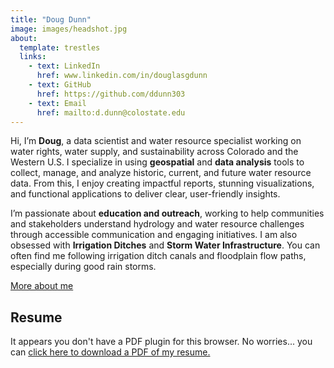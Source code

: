 ```yaml
---
title: "Doug Dunn"
image: images/headshot.jpg
about: 
  template: trestles
  links: 
    - text: LinkedIn
      href: www.linkedin.com/in/douglasgdunn
    - text: GitHub
      href: https://github.com/ddunn303
    - text: Email
      href: mailto:d.dunn@colostate.edu
---
```


Hi, I'm **Doug**, a data scientist and water resource specialist working on water rights, water supply, and sustainability across Colorado and the Western U.S. I specialize in using **geospatial** and **data analysis** tools to collect, manage, and analyze historic, current, and future water resource data. From this, I enjoy creating impactful reports, stunning visualizations, and functional applications to deliver clear, user-friendly insights.

I’m passionate about **education and outreach**, working to help communities and stakeholders understand hydrology and water resource challenges through accessible communication and engaging initiatives. I am also obsessed with **Irrigation Ditches** and **Storm Water Infrastructure**. You can often find me following irrigation ditch canals and floodplain flow paths, especially during good rain storms.

[More about me](about.qmd)

## Resume

```{=html}
<object data="data/resume.pdf" type="application/pdf" width="100%" height="100%" style="min-height:100vh;"> 
<p>It appears you don't have a PDF plugin for this browser.
No worries... you can <a href="resume.pdf">click here to download a PDF of my resume.</a></p> 
</object>
```
